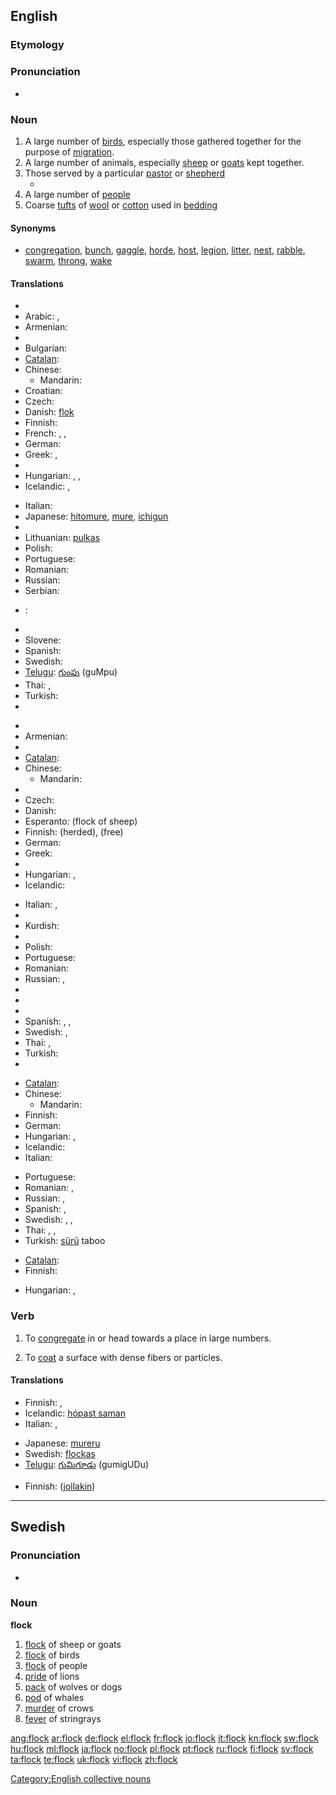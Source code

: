 ==English==

===Etymology===
{{etyl|ang|en}} {{term|flocc|lang=ang}}

===Pronunciation===
* {{audio|en-us-flock.ogg|Audio (US)}}
*: {{rhymes|ɒk}}

===Noun===
{{en-noun}}

# A large number of [[bird]]s, especially those gathered together for the purpose of [[migration]].
# A large number of animals, especially [[sheep]] or [[goats]] kept together.
# Those served by a particular [[pastor]] or [[shepherd]]
#* {{quote-book
|year=1995
|author=Green Key Books
|title=God's Word to the Nations (John 10:16)
|url=http://gwt.scripturetext.com/john/10.htm
|passage=I also have other sheep that are not from this pen. I must lead them. They, too, will respond to my voice. So they will be one flock with one shepherd.
}}
# A large number of [[people]]
# Coarse [[tuft]]s of [[wool]] or [[cotton]] used in [[bedding]]

====Synonyms====
* [[congregation]], [[bunch]], [[gaggle]], [[horde]], [[host]], [[legion]], [[litter]], [[nest]], [[rabble]], [[swarm]], [[throng]], [[wake]]

====Translations====
{{trans-top|group of birds}}
* {{trreq|Albanian}}
* Arabic: {{t|ar|أبابيل|m|tr=’abābīl}},  {{t-|ar|سرب|m|tr=sirb}}
* Armenian: {{t|hy|երամ|tr=eram}}
* {{trreq|Basque}}
* Bulgarian: {{t+|bg|ято|n}}
* [[Catalan]]: {{t|ca|bandada|f}}
* Chinese:
** Mandarin: {{t-|cmn|群|tr=qún|sc=Hani}}
* Croatian: {{t-|hr|jato|n}}
* Czech: {{t-|cs|hejno|n}}
* Danish: [[flok]] {{c}}
* Finnish: {{t+|fi|parvi}}
* French: {{t+|fr|vol|m}}, {{t+|fr|bande|f}}, {{t+|fr|groupe|m}}
* German: {{t+|de|Schwarm|m}}
* Greek: {{t+|el|σμήνος|m|tr=smínos}}, {{t+|el|κοπάδι|n|tr=kopádi}}
* {{trreq|Hebrew}}
* Hungarian: {{t+|hu|sereg}}, {{t+|hu|raj}}, {{t+|hu|csapat}}
* Icelandic: {{t+|is|flokkur|m}}, {{t+|is|hópur|m}}
{{trans-mid}}
* Italian: {{t+|it|stormo|m}}
* Japanese: [[hitomure]], [[mure]], [[ichigun]]
* {{trreq|Kurdish}}
* Lithuanian: [[pulkas]] {{f}}
* Polish: {{t+|pl|stado|n}}
* Portuguese: {{t+|pt|bando|m}}
* Romanian: {{t-|ro|stol|n}}
* Russian: {{t+|ru|стая|f|tr=stája}}
* Serbian: {{t-|sr|јато|n|sc=Cyrl}}
* {{ttbc|Serbo-Croatian}}: {{tø|sh|jato|xs=Serbo-Croatian}}
* {{trreq|Slovak}}
* Slovene: {{t-|sl|jata|f}}
* Spanish: {{t|es|bandada|f}}
* Swedish: {{t+|sv|flock|c}}
* [[Telugu]]: [[గుంపు]] (guMpu)
* Thai: {{t-|th|ฝูง|tr=fŏong}}, {{t-|th|หมู่|tr=mòo}}
* Turkish: {{t+|tr|sürü}}
* {{trreq|Vietnamese}}
{{trans-bottom}}

{{trans-top|group of sheep or goats}}
* {{trreq|Albanian}}
* Armenian: {{t-|hy|հոտ|tr=hot}}
* {{trreq|Basque}}
* [[Catalan]]: {{t-|ca|ramat|m}}
* Chinese:
** Mandarin: {{t-|cmn|群|tr=qún|sc=Hani}}
* {{trreq|Croatian}}
* Czech: {{t-|cs|stádo|n}}
* Danish: {{t|da|flok|c}}
* Esperanto: {{t-|eo|ŝafaro|xs=Esperanto}} (flock of sheep)
* Finnish: {{t-|fi|katras}} (herded), {{t+|fi|lauma}} (free)
* German: {{t+|de|Herde|f}}
* Greek: {{t+|el|κοπάδι|n|tr=kopádi}}
* {{trreq|Hebrew}}
* Hungarian: {{t+|hu|nyáj}}, {{t-|hu|falka}}
* Icelandic: {{t-|is|hjörð|f}}
{{trans-mid}}
* Italian: {{t+|it|branco|m}}, {{t+|it|gregge|m}}
* {{trreq|Japanese}}
* Kurdish: {{t+|ku|ڕان|sc=ku-Arab}}
* {{trreq|Lithuanian}}
* Polish: {{t+|pl|stado|n}}
* Portuguese: {{t|pt|rebanho|m}}
* Romanian: {{t-|ro|turma|f}}
* Russian: {{t+|ru|стадо|n|tr=stádo}}, {{t+|ru|отара|f|tr=otára}}
* {{trreq|Serbian}}
* {{trreq|Slovak}}
* {{trreq|Slovene}}
* Spanish: {{t+|es|hato|m}}, {{t+|es|manada|f}}, {{t-|es|rebaño|m}}
* Swedish: {{t+|sv|flock|c}},  {{t+|sv|hjord|c}}
* Thai: {{t-|th|ฝูง|tr=fŏong}}, {{t-|th|หมู่|tr=mòo}}
* Turkish: {{t+|tr|sürü}}
* {{trreq|Vietnamese}}
{{trans-bottom}}

{{trans-top|group of people}}
* [[Catalan]]: {{t-|ca|ramat|m}}
* Chinese:
** Mandarin: {{t-|cmn|群|tr=qún|sc=Hani}}
* Finnish: {{t+|fi|lauma}}
* German: {{t+|de|Herde|f}}
* Hungarian: {{t+|hu|sereg}}, {{t+|hu|tömeg}}
* Icelandic: {{t+|is|hópur|m}}
* Italian: {{t+|it|folla|f}}
{{trans-mid}}
* Portuguese: {{t|pt|rebanho|m}}
* Romanian: {{t|ro|ceată}}, {{t|ro|mulţime|f}}
* Russian: {{t+|ru|паства|f|tr=pástva}}, {{t+|ru|группа|f|tr=grúppa}}
* Spanish: {{t-|es|congregación|f}}, {{t+|es|muchedumbre|m}}
* Swedish: {{t+|sv|flock|c}}, {{t-|sv|hop}}, {{t+|sv|folkmassa}}
* Thai: {{t-|th|หมู่|tr=mòo}}, {{t-|th|ฝูง|tr=fŏong}}, {{t|th|เฮ|tr=hay}}
* Turkish: [[sürü]] taboo
{{trans-bottom}}

{{trans-top|tufts of wool or cotton}}
* [[Catalan]]: {{t+|ca|floc|m}}
* Finnish: {{t+|fi|vanu}}
{{trans-mid}}
* Hungarian: {{t-|hu|pihe}}, {{t|hu|pamat}}
{{trans-bottom}}

===Verb===
{{en-verb}}

# {{transitive}} To [[congregate]] in or head towards a place in large numbers.
# {{transitive}} To [[coat]] a surface with dense fibers or particles.

====Translations====
{{trans-top|to congregate}}
* Finnish: {{t+|fi|kokoontua}}, {{t-|fi|kerääntyä}}
* Icelandic: [[hópast saman]]
* Italian: {{t-|it|affollarsi}},  {{t-|it|accalcarsi}}
{{trans-mid}}
* Japanese: [[mureru]]
* Swedish: [[flockas]]
* [[Telugu]]: [[గుమిగూడు]] (gumigUDu)
{{trans-bottom}}

{{trans-top|to coat}}
* Finnish: {{t-|fi|päällystää}} ([[jollakin]])
{{trans-mid}}
{{trans-bottom}}

[[Category:English collective nouns]]

----

==Swedish==

===Pronunciation===
* {{audio|Sv-en flock.ogg|audio}}

===Noun===
'''flock''' {{c}}
{{sv-noun-reg-ar}}

# [[flock]] of sheep or goats
# [[flock]] of birds
# [[flock]] of people
# [[pride]] of lions
# [[pack]] of wolves or dogs
# [[pod]] of whales
# [[murder]] of crows
# [[fever]] of stringrays

[[ang:flock]]
[[ar:flock]]
[[de:flock]]
[[el:flock]]
[[fr:flock]]
[[io:flock]]
[[it:flock]]
[[kn:flock]]
[[sw:flock]]
[[hu:flock]]
[[ml:flock]]
[[ja:flock]]
[[no:flock]]
[[pl:flock]]
[[pt:flock]]
[[ru:flock]]
[[fi:flock]]
[[sv:flock]]
[[ta:flock]]
[[te:flock]]
[[uk:flock]]
[[vi:flock]]
[[zh:flock]]